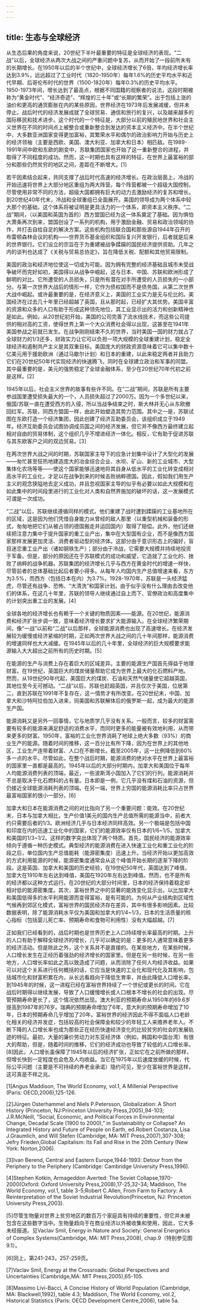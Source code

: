 ```yaml
---
---
---
```

title: 生态与全球经济
---




从生态后果的角度来说，20世纪下半叶最重要的特征是全球经济的表现。“二战”以后，全球经济从两次大战之间的严重问题中复苏，从而开始了一段前所未有的长期增长。在1950年以后的半个世纪中，全球经济增长了6倍，年均经济增长率达到3.9%，远远超过了工业时代（1820-1950年）每年1.6%的历史平均水平和近代早期、后哥伦布时代的世界（1500-1820年）每年0.3%的历史平均水平。1950-1973年间，增长达到了最高点，根据不同国籍的观察者的说法，这段时期被称为“黄金时代”、“经济奇迹”、“辉煌的三十年”或“长期的繁荣”。出于包括上涨的油价和更高的通货膨胀在内的某些原因，世界经济在1973年后发展减缓，但并未停止。战后时代的经济发展成就了全球贸易、通信和旅行的复兴，以及越来越多的国际移民和技术进步。这个时代的一个特征是，大部分以前的殖民地世界和社会主义世界在不同的时间点上被整合或重新整合到发达的资本主义经济中。在半个世纪中，大多数亚洲国家变得更加富裕，其繁荣水平和偶尔的政治影响力开始与历史上的经济领袖（主要是西欧、美国、澳大利亚、加拿大和日本）相匹敌。在1989-1991年间中欧和东欧的剧变中，苏联集团国家也开始了这一重新整合的进程，并取得了不同程度的成功。然而，这一时期也具有这样的特征，在世界上最富裕的部分和那些仍然贫穷的地区之间，差距在不断增大。[1]

若干因素结合起来，共同支撑了战后时代高速的经济增长。在政治层面上，冷战的开始迅速将世界上大部分地区重组为两大阵营。每个阵营都被一个超级大国控制，尽管使用非常不同的方法，超级大国都拥有巨大的动力去激励经济的复苏和增长。到20世纪40年代末，冷战和全球重组已全面展开。美国的领导成为两个体系中较大那个的基础，这个体系将被证明是更具活力的一个体系，即资本主义秩序。“二战”期间，（以美国和英国为首的）西方盟国已经为这一体系奠定了基础。因为惧怕大萧条再次到来，盟国创设了一系列的机构，用于激励金融、贸易和政治领域的协作，并打击自给自足的解决方案。这些机构包括联合国和那些源自1944年召开的布雷顿森林会议的机构——世界货币基金组织和国际复兴开发银行，后者就是后来的世界银行。它们设立的宗旨在于为重建被战争蹂躏的国民经济提供资助。几年之内的谈判也达成了《关税与贸易总协定》，旨在降低关税、配额和其他贸易限制。

美国的政治和经济地位使这一切成为可能。因为拥有完整的经济基础且城市未受战争破坏而完好如初，美国得以从战争中崛起，这与日本、中国、苏联和欧洲形成了鲜明的对比。它所遭受的人员损失，只是所有潜在对手所遭受的人员损失的一小部分。与第一次世界大战后的情形一样，它作为债权国而不是债务国，从第二次世界大战中崛起。或许最重要的是，在经济意义上，美国的工业实力是无与伦比的。美国经济在过去几十年里已经超越了英国，且从那时起，已经扩大其优势。美国丰富的资源和众多的人口有助于形成这种领先地位，其工业显示出的活力和创新精神也是如此。例如，从20世纪初开始，美国的公司完善了流水线技术，而这些公司提供的相对高的工资，使得世界上第一个大众消费社会得以出现，这甚至在1941年美国参战之前就已发生。在战争刚刚结束不久的世界，当时美国一国的财力就占了全球财力的1/3还多，财政实力让它可以负担一项大规模的全球重建计划，稳定全球经济和遏制共产主义是其双重目标。美国庞大的财政资源意味着它可以集中数十亿美元用于援助欧洲（通过马歇尔计划）和日本的重建，以此来稳定两者并且助力它们在20世纪50年代实现经济的快速腾飞，同时在全球建立政治和军事的同盟。其中最重要的是，美元的强势稳定了全球金融体系，至少在20世纪70年代初之前是这样。[2]

1945年以后，社会主义世界的故事有些许不同。在“二战”期间，苏联是所有主要参战国里遭受损失最大的一个，人员损失超过了2000万。因为一个多世纪以来，俄国/苏联一直在遭受西方的入侵，所以当战争结束之时，斯大林并无心从东欧撤回红军。苏联，同西方盟国一样，由此开始塑造其势力范围。其中之一是，苏联试图在东欧打造一个经济集团，因此创建了经济互助委员会，该组织成立于1949年。经济互助委员会试图协调成员国之间的经济发展，但它并不像西方最终建立起相对自由的贸易体制，这个组织几乎不增进经济一体化。相反，它有助于促进苏联与其东欧客户之间的双边贸易。[3]

在两次世界大战之间的时期，苏联国家主导下的应急计划集中设计了大型化的发展——匆忙甚至狂热地建造庞大的冶金综合企业、水坝、矿山、新的工业城市、大型集体化农场等等——使这个国家能够迅速地将其自身从低水平的工业化转变成相对高水平的工业化，才足以在战争到来的时候击败纳粹德国。因此，假如我们用生产主义的观念狭隘地去定义成功，并且忽视国家主导的似乎有必要以如此大规模和在如此集中的时间段里进行的工业化对人类和自然界施加的破坏的话，这一发展模式可谓是一次成功。

“二战”以后，苏联继续遵循同样的模式。他们重建了战时遭到蹂躏的工业基地所在的区域，这是因为他们凭借自身能力从曾经的敌人那里（以重型机械和装备的形式，匆匆地把它们从被占领的德国搬走并运回国内）取得了赔偿。此外，他们还继续把注意力集中于提升国家的重工业产出，集中在大型国有企业，而不是像西方国家那样发展更加灵活、消费者驱动型的经济体。这部分由于意识形态上的偏好，盲目迷恋重工业产出（诸如钢铁生产）；部分由于冷战，它需要大规模并持续地投资于军备。但是，部分的原因还在于苏联模式的成功和威望，它造就了工业化的、挫败了纳粹的战争机器。苏联集团的经济增长几乎与西方在黄金时代的增速一样快，尽管前者的总体基础比起后者要小得多。从每年人均国内生产总值增速来看，东方为3.5%，而西方（包括日本在内）为3.7%。1928-1970年，苏联是一头经济猛虎，尽管还有战争、恐怖、“大清洗”和国家计划。由于似乎没有什么理由去改变他们的体系，在这几十年里，苏联的领导人继续通过自上而下、官僚政治和高度集中的计划突出重工业的发展。[4]

全球各地的经济增长也有赖于一个关键的物质因素——能源。在20世纪，能源消费和经济扩张步调一致，意味着经济增长要求扩大能源输入。在全球经济繁荣期间，像“一战”以前和“二战”以后那样，全球能源消费也出现了高速增长。在经济发展较为缓慢或经济紧缩的时期，正如两次世界大战之间的几十年间那样，能源消费的增速同样也大大减缓。在1945年以后的几十年里，全球经济的巨大规模要求能源输入大大超出之前所有的历史时期。[5]

在能源的生产与消费上存在着巨大的区域差异。主要的能源生产国首先得益于地理财富。在19世纪，英国巨大的煤炭储量帮助它成为世界上最大的化石燃料产地。然而，从19世纪90年代起，美国巨大的煤炭、石油和天然气储量使它超越英国，其地位至今无可撼动。“二战”以后，苏联也赶超英国，并且仅次于美国，位居第二，直到苏联在1991年不复存在，这一情势才有所改变。在20世纪末，中国、加拿大和沙特阿拉伯加入进来，同美国和苏联解体后的俄罗斯一起，成为最大的能源生产国。

能源消耗又是另外一回事情，它与地质学几乎没有关系。一般而言，较多的财富需要有较多的能源来满足舒适的消费水平，而同时更多的能量被有效地利用，从而带来更多的财富。1950年，富裕的工业化世界消耗了地球上绝大多数（93%）的商业生产的能源。随着时间的推移，这一百分比有所下降，因为在世界上的其他地区，工业生产连带着财富、人口在不断增长。截至2005年，这一比例降低到60%多一点的水平。尽管如此，在整个战后时期，能源消费的绝对水平在世界上最富裕的国家里一直都是最高的。1945年以后的大部分时期内，加拿大和美国位于每年人均能源消费列表的顶端，最近，一些波斯湾小国加入了它们的行列。能源消耗并不总是取决于化石燃料的占有量。日本即是一例，它几乎没有煤和石油的资源，但仍接近全球能源消耗列表的顶端。在另一端，世界上穷国的能源消耗比率只占世界最富裕国家的很小一部分。[6]

加拿大和日本在能源消费之间的对比指向了另一个重要问题：能效。在20世纪末，日本与加拿大相比，生产价值1美元的国内生产总值所需的能源当中，前者大约只需要后者的1/3。欧洲经济几乎与日本经济同样高效。另一个极端是包括中国和印度在内的迅速工业化中的国家，它们的能源效率仅有日本的1/6~1/5，加拿大和美国的1/3~1/2。这样的数字突出体现了两个特质。首先，国民经济的能源效率倾向于遵循一种历史模式。典型经济的能源消费在进入快速工业化和重工业化的阶段之后，单位国内生产总值能耗（能源密集度）迅速上升。当经济开始以更加高效的方式利用能源的时候，能源密集度通常会从这个峰值开始长期的逐渐下降的阶段。这是英国、加拿大和美国的历史经验，在19世纪50年代，英国达到了峰值，加拿大在1910年左右达到峰值，美国在1920年左右达到峰值。然而，也不是所有的经济都以这种方式运行。在20世纪的大部分时间里，日本的经济保持着稳定却相对低的能源密集度。其次，富裕世界之中的显著的能效变化显示出，以比加拿大和美国低得多的水平利用能源而变得富裕，是有可能的。为何从产业结构到区域性气候再到郊区化模式，富裕世界的国民经济存在差异，其中有很多影响因素。比较数据表明，除了能源消耗水平仅为美国和加拿大的1/4~1/3，日本的生活质量的核心指标（包括婴儿死亡率、预期寿命和食物可利用性）没有大幅超越。[7]

正如我们已经看到的，战后时期也是世界历史上人口持续增长率最高的时期。上升的人口有助于解释全球经济的增长，几乎可以确定的是：更多的人通常意味着更多的经济活动。但是除此之外，这个关系并不是直接的。在某些地方，在某些时候，人口增长发生在正经历着强劲的经济增长的国家里。但是在另一些时候，在另一些地方，人口增长率如此之高以致造成了问题，从而消除了任何人均经济收益。如果可以对这个关系进行任何概括的话，它应当是快速的工业化和现代化及其影响，包括城市化和财富积累在内，从长远看趋向于降低生育率，并由此降低人口增长率。到1945年的时候，这一进程已经在富裕世界持续了一个世纪或更长的时间。它在战后时期得以继续发展，导致了人口缓慢增长或人口根本不增长的社会的出现。尽管预期寿命更长了，这个情况依然出现。澳大利亚的预期寿命从1950年的69.6岁提高到1987年的76岁。瑞典的预期寿命增加了6年，意大利的预期寿命增加了10年，日本的预期寿命几乎增加了20年。富裕世界的经济因此不得不面临人口老龄化相关的经济并发症，包括较高的社会保障金和较少的年轻工人来赡养老年人。不断下降的人口增长率也成为那些正在经历快速经济变化的比较贫穷的社会的发展轨迹的特征。最初，大量的廉价劳动力对东亚经济体（例如，韩国和中国台湾）有很大的帮助，但是，随着时间的推移，它们的经济成功也导致了较低的人口增长率。[8]因此，人口增长虽保障了1945年以后的经济扩张，正如它在之前所做的那样，但增长快到一定程度也会危及人均收益。当它在1975年以后速度放缓的时候，代际公平问题（主要是不可持续的养老金承诺）隐约可见，至少在富裕世界是这样，这可真是不祥之兆。

[1]Angus Maddison, The World Economy, vol.1, A Millenial Perspective (Paris: OECD,2006),125-126.



[2]Jürgen Osterhammel and Niels P.Petersson, Globalization: A Short History (Princeton, NJ:Princeton University Press,2005),94-103; J.R.McNeill, “Social, Economic, and Political Forces in Environmental Change, Decadal Scale (1900 to 2000),” in Sustainability or Collapse? An Integrated History and Future of People on Earth, ed.Robert Costanza, Lisa J.Graumlich, and Will Stefen (Cambridge, MA: MIT Press,2007),307-308; Jefry Frieden,Global Capitalism: Its Fall and Rise in the 20th Century (New York: Norton,2006).



[3]Ivan Berend, Central and Eastern Europe,1944-1993: Detour from the Periphery to the Periphery (Cambridge: Cambridge University Press,1996).



[4]Stephen Kotkin, Armageddon Averted: The Soviet Collapse,1970-2000(Oxford: Oxford University Press,2008),17-25,32-34; Maddison, The World Economy, vol.1, table 3-5;Robert C.Allen, From Farm to Factory: A Reinterpretation of the Soviet Industrial Revolution(Princeton, NJ: Princeton University Press,2003).



[5]尽管生物量对世界上贫穷地区的数百万个家庭具有持续的重要性，但它并未被包含在这些数字当中。生物量趋向于在商业经济以外被收集和使用，因此，它大多未经报道。见Vaclav Smil, Energy in Nature and Society: General Energetics of Complex Systems(Cambridge, MA: MIT Press,2008), chap.9（特别参见图9.1）。



[6]同上，第241-243，257-259页。



[7]Vaclav Smil, Energy at the Crossroads: Global Perspectives and Uncertainties (Cambridge,MA: MIT Press,2005),65-105.



[8]Massimo Livi-Bacci, A Concise History of World Population (Cambridge, MA: Blackwell,1992), table 4.3; Maddison, The World Economy, vol.2, Historical Statistics (Paris: OECD Development Centre,2006), table 5a.